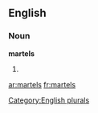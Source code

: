 ==English==

===Noun===
'''martels'''

# {{plural of|[[martel]]}}

[[Category:English plurals]]

[[ar:martels]]
[[fr:martels]]